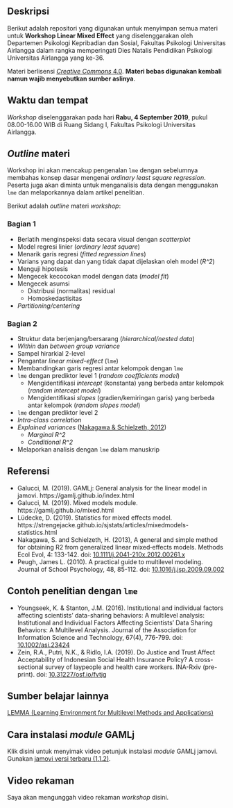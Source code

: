 
## Deskripsi
Berikut adalah repositori yang digunakan untuk menyimpan semua materi untuk **Workshop Linear Mixed Effect** yang diselenggarakan oleh Departemen Psikologi Kepribadian dan Sosial, Fakultas Psikologi Universitas Airlangga dalam rangka memperingati Dies Natalis Pendidikan Psikologi Universitas Airlangga yang ke-36. 

Materi berlisensi [*Creative Commons* 4.0](https://creativecommons.org/licenses/by/4.0/). **Materi bebas digunakan kembali namun wajib menyebutkan sumber aslinya**.

## Waktu dan tempat
*Workshop* diselenggarakan pada hari **Rabu, 4 September 2019**, pukul 08.00-16.00 WIB di Ruang Sidang I, Fakultas Psikologi Universitas Airlangga.

## *Outline* materi
Workshop ini akan mencakup pengenalan `lme` dengan sebelumnya membahas konsep dasar mengenai *ordinary least square regression*. Peserta juga akan diminta untuk menganalisis data dengan menggunakan `lme` dan melaporkannya dalam artikel penelitian.

Berikut adalah *outline* materi *workshop*:

### **Bagian 1**
* Berlatih menginspeksi data secara visual dengan *scatterplot*
* Model regresi linier (*ordinary least square*)
* Menarik garis regresi (*fitted regression lines*)
* Varians yang dapat dan yang tidak dapat dijelaskan oleh model (*R^2*)
* Menguji hipotesis
* Mengecek kecocokan model dengan data (*model fit*)
* Mengecek asumsi
  - Distribusi (normalitas) residual
  - Homoskedastisitas
* *Partitioning/centering*

### **Bagian 2**
* Struktur data berjenjang/bersarang (*hierarchical/nested data*)
* *Within* dan *between group variance*
* Sampel hirarkial 2-level
* Pengantar *linear mixed-effect* (`lme`)
* Membandingkan garis regresi antar kelompok dengan `lme`
* `lme` dengan prediktor level 1 (*random coefficients model*)
  - Mengidentifikasi *intercept* (konstanta) yang berbeda antar kelompok (*random intercept model*)
  - Mengidentifikasi *slopes* (gradien/kemiringan garis) yang berbeda antar kelompok (*random slopes model*)
* `lme` dengan prediktor level 2
* *Intra-class correlation*
* *Explained variances* ([Nakagawa & Schielzeth, 2012](https://besjournals.onlinelibrary.wiley.com/doi/full/10.1111/j.2041-210x.2012.00261.x))
  - *Marginal R^2*
  - *Conditional R^2*
* Melaporkan analisis dengan `lme` dalam manuskrip


## Referensi
* Galucci, M. (2019). GAMLj: General analysis for the linear model in jamovi. https://gamlj.github.io/index.html
* Galucci, M. (2019). Mixed models module. https://gamlj.github.io/mixed.html
* Lüdecke, D. (2019). Statistics for mixed effects model. https://strengejacke.github.io/sjstats/articles/mixedmodels-statistics.html
* Nakagawa, S. and Schielzeth, H. (2013), A general and simple method for obtaining R2 from generalized linear mixed‐effects models. Methods Ecol Evol, 4: 133-142. doi: [10.1111/j.2041-210x.2012.00261.x](https://doi.org/10.1111/j.2041-210x.2012.00261.x)
* Peugh, James L. (2010). A practical guide to multilevel modeling. Journal of School Psychology, 48, 85-112. doi: [10.1016/j.jsp.2009.09.002](https://doi.org/10.1016/j.jsp.2009.09.002)


## Contoh penelitian dengan `lme`
* Youngseek, K. & Stanton, J.M. (2016). Institutional and individual factors affecting scientists' data-sharing behaviors: A multilevel analysis: Institutional and Individual Factors Affecting Scientists' Data Sharing Behaviors: A Multilevel Analysis. Journal of the Association for Information Science and Technology, 67(4), 776-799. doi: [10.1002/asi.23424](https://asistdl.onlinelibrary.wiley.com/doi/abs/10.1002/asi.23424)
* Zein, R.A., Putri, N.K., & Ridlo, I.A. (2019). Do Justice and Trust Affect Acceptability of Indonesian Social Health Insurance Policy? A cross-sectional survey of laypeople and health care workers. INA-Rxiv (pre-print). doi: [10.31227/osf.io/fvtjg](https://osf.io/preprints/inarxiv/fvtjg/)


## Sumber belajar lainnya
[LEMMA (Learning Environment for Multilevel Methods and Applications)](https://www.cmm.bris.ac.uk/lemma/)


## Cara instalasi *module* GAMLj
Klik disini untuk menyimak video petunjuk instalasi *module* GAMLj jamovi. Gunakan [jamovi versi terbaru (1.1.2)](https://www.jamovi.org/downloads/jamovi-1.1.2.0-win64.exe).


## Video rekaman
Saya akan mengunggah video rekaman *workshop* disini.